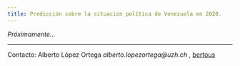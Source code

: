 ```yaml
---
title: Predicción sobre la situación política de Venezuela en 2020.
---
```


_Próximamente..._





_____

Contacto: Alberto López Ortega _alberto.lopezortega@uzh.ch_ , [bertous](https://twitter.com/bertous)

